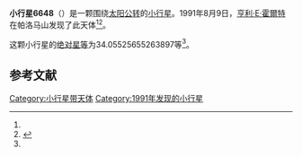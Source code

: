 {{Infobox planet
| bgcolour = #FFFFC0
| name = 6648
| symbol = 
| image = 
| caption = 
| discovery = yes
| discovery_ref = 
| discoverer = [[亨利·E·霍爾特|亨利·E·霍爾特]]
| discovery_site = [[帕洛马山|帕洛马山]] 
| discovered = 1991年8月9日
| designations = yes
| mp_name = 
| named_after = 
| alt_names = 1991 PM11/ 1926 SB / 1978 LD / 1987 RR6 / 1987 SA27
| mp_category = [[主带小行星|主带小行星]]
| orbit_ref = <ref name="a">[http://ssd.jpl.nasa.gov/sbdb.cgi?sstr=6648 6648] {{Wayback|url=http://ssd.jpl.nasa.gov/sbdb.cgi?sstr=6648 |date=20110610045123 }}，小行星數據庫瀏覽器（JPL Small-Body Database Browser）－[[美国国家航空航天局|美国国家航空航天局]]喷气推进实验室</ref>
| epoch = 2456400.5 (2013年4月18日更新)
| aphelion = {{convert|3.161275055060626|AU|km|3|abbr=on|lk=out}}
| perihelion = {{convert|1.932829954734269|AU|km|3|abbr=on}}
| semimajor = {{convert|2.547052504897448|AU|km|3|abbr=on}}
| eccentricity = 0.241150329
| period = 1484.75663 [[日|日]]<br />4.07[[儒略年|儒略年]]
| avg_speed = 
| inclination = 4.784897007023851
| asc_node = 327.5299040893689
| mean_anomaly = 
| arg_peri = 34.05525655263897
| satellites = 
| physical_characteristics = yes
| dimensions = 
| mass = 
| density = 
| surface_grav = 
| escape_velocity = 
| sidereal_day = 
| axial_tilt = 
| pole_ecliptic_lat = 
| pole_ecliptic_lon = 
| albedo = 
| temperatures= 
| temp_name1 = 
| mean_temp_1 = 
| max_temp_1 = 
| temp_name2 = 
| max_temp_2 = 
| spectral_type = 
| abs_magnitude = 34.05525655263897
}}

'''小行星6648'''（{{lang-en|6648}}）是一颗围绕[[太阳|太阳]][[公转|公转]]的[[小行星|小行星]]。1991年8月9日，[[亨利·E·霍爾特|亨利·E·霍爾特]]在帕洛马山发现了此天体<ref name="a" /><ref>{{cite news|title=小行星列表|url=http://cfa-www.harvard.edu/iau/lists/NumberedMPs.txt|accessdate=2013-07-08|newspaper=哈佛大学|archive-date=2008-05-17|archive-url=https://web.archive.org/web/20080517010638/http://cfa-www.harvard.edu/iau/lists/NumberedMPs.txt|dead-url=no}}</ref>。

这颗小行星的[[绝对星等|绝对星等]]为34.05525655263897等<ref name="a" />。

==参考文献==
{{reflist}}
{{Minor Planet Number|[[小行星6647|小行星6647]]|[[小行星6649|小行星6649]]}}

{{小天体}}

[[Category:小行星带天体|Category:小行星带天体]]
[[Category:1991年发现的小行星|Category:1991年发现的小行星]]

{{asteroid-stub}}